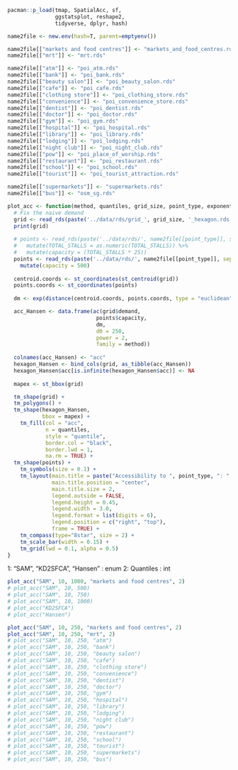 ```r
pacman::p_load(tmap, SpatialAcc, sf, 
               ggstatsplot, reshape2,
               tidyverse, dplyr, hash)
```

```r
name2file <- new.env(hash=T, parent=emptyenv())

name2file[["markets and food centres"]] <- "markets_and_food_centres.rds"
name2file[["mrt"]] <- "mrt.rds"

name2file[["atm"]] <- "poi_atm.rds"
name2file[["bank"]] <- "poi_bank.rds"
name2file[["beauty salon"]] <- "poi_beauty_salon.rds"
name2file[["cafe"]] <- "poi_cafe.rds"
name2file[["clothing store"]] <- "poi_clothing_store.rds"
name2file[["convenience"]] <- "poi_convenience_store.rds"
name2file[["dentist"]] <- "poi_dentist.rds"
name2file[["doctor"]] <- "poi_doctor.rds"
name2file[["gym"]] <- "poi_gym.rds"
name2file[["hospital"]] <- "poi_hospital.rds"
name2file[["library"]] <- "poi_library.rds"
name2file[["lodging"]] <- "poi_lodging.rds"
name2file[["night club"]] <- "poi_night_club.rds"
name2file[["pow"]] <- "poi_place_of_worship.rds"
name2file[["restaurant"]] <- "poi_restaurant.rds"
name2file[["school"]] <- "poi_school.rds"
name2file[["tourist"]] <- "poi_tourist_attraction.rds"

name2file[["supermarkets"]] <- "supermarkets.rds"
name2file[["bus"]] <- "osm_sg.rds"
```

```r
plot_acc <- function(method, quantiles, grid_size, point_type, exponent) {
  # Fix the naive demand
  grid <- read_rds(paste('../data/rds/grid_', grid_size, '_hexagon.rds', sep=""))
  print(grid)
  
  # points <- read_rds(paste('../data/rds/', name2file[[point_type]], sep="")) %>% 
  #   mutate(TOTAL_STALLS = as.numeric(TOTAL_STALLS)) %>%
  #   mutate(capacity = (TOTAL_STALLS * 25))
  points <- read_rds(paste('../data/rds/', name2file[[point_type]], sep="")) %>%
    mutate(capacity = 500)
  
  centroid.coords <- st_coordinates(st_centroid(grid))
  points.coords <- st_coordinates(points)
  
  dm <- exp(distance(centroid.coords, points.coords, type = "euclidean") / 1000 * exponent)

  acc_Hansen <- data.frame(ac(grid$demand,
                            points$capacity,
                            dm, 
                            d0 = 250,
                            power = 2, 
                            family = method))
  
  colnames(acc_Hansen) <- "acc"
  hexagon_Hansen <- bind_cols(grid, as_tibble(acc_Hansen))
  hexagon_Hansen$acc[is.infinite(hexagon_Hansen$acc)] <- NA
  
  mapex <- st_bbox(grid)

  tm_shape(grid) + 
  tm_polygons() +
  tm_shape(hexagon_Hansen,
           bbox = mapex) + 
    tm_fill(col = "acc",
            n = quantiles,
            style = "quantile",
            border.col = "black",
            border.lwd = 1,
            na.rm = TRUE) +
  tm_shape(points) +
    tm_symbols(size = 0.1) +
    tm_layout(main.title = paste("Accessibility to ", point_type, ": ", method," method", sep=""),
              main.title.position = "center",
              main.title.size = 2,
              legend.outside = FALSE,
              legend.height = 0.45, 
              legend.width = 3.0,
              legend.format = list(digits = 6),
              legend.position = c("right", "top"),
              frame = TRUE) +
    tm_compass(type="8star", size = 2) +
    tm_scale_bar(width = 0.15) +
    tm_grid(lwd = 0.1, alpha = 0.5)
}
```

1: "SAM", "KD2SFCA", "Hansen" : enum 2: Quantiles : int

```r
plot_acc("SAM", 10, 1000, "markets and food centres", 2)
# plot_acc("SAM", 10, 500)
# plot_acc("SAM", 10, 750)
# plot_acc("SAM", 10, 1000)
# plot_acc("KD2SFCA")
# plot_acc("Hansen")
```

```r
plot_acc("SAM", 10, 250, "markets and food centres", 2)
plot_acc("SAM", 10, 250, "mrt", 2)
# plot_acc("SAM", 10, 250, "atm")
# plot_acc("SAM", 10, 250, "bank")
# plot_acc("SAM", 10, 250, "beauty salon")
# plot_acc("SAM", 10, 250, "cafe")
# plot_acc("SAM", 10, 250, "clothing store")
# plot_acc("SAM", 10, 250, "convenience")
# plot_acc("SAM", 10, 250, "dentist")
# plot_acc("SAM", 10, 250, "doctor")
# plot_acc("SAM", 10, 250, "gym")
# plot_acc("SAM", 10, 250, "hospital")
# plot_acc("SAM", 10, 250, "library")
# plot_acc("SAM", 10, 250, "lodging")
# plot_acc("SAM", 10, 250, "night club")
# plot_acc("SAM", 10, 250, "pow")
# plot_acc("SAM", 10, 250, "restaurant")
# plot_acc("SAM", 10, 250, "school")
# plot_acc("SAM", 10, 250, "tourist")
# plot_acc("SAM", 10, 250, "supermarkets")
# plot_acc("SAM", 10, 250, "bus")
```
